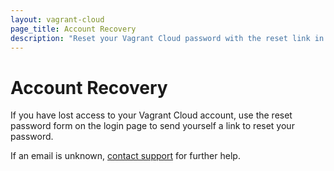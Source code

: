 ```yaml
---
layout: vagrant-cloud
page_title: Account Recovery
description: "Reset your Vagrant Cloud password with the reset link in the UI."
---
```


# Account Recovery

If you have lost access to your Vagrant Cloud account, use the reset
password form on the login page to send yourself a link to reset your password.

If an email is unknown, [contact support](/vagrant/intro/support)
for further help.
